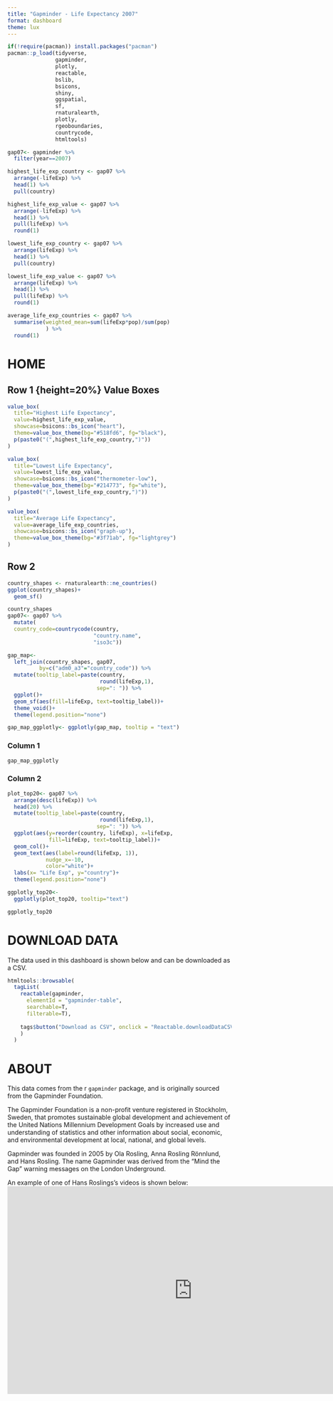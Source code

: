 ```yaml
---
title: "Gapminder - Life Expectancy 2007"
format: dashboard
theme: lux
---
```


```r
if(!require(pacman)) install.packages("pacman")
pacman::p_load(tidyverse, 
               gapminder,
               plotly,
               reactable,
               bslib,
               bsicons,
               shiny,
               ggspatial,
               sf,
               rnaturalearth,
               plotly,
               rgeoboundaries,
               countrycode,
               htmltools)
```

```r
gap07<- gapminder %>% 
  filter(year==2007)

highest_life_exp_country <- gap07 %>% 
  arrange(-lifeExp) %>% 
  head(1) %>% 
  pull(country)

highest_life_exp_value <- gap07 %>% 
  arrange(-lifeExp) %>% 
  head(1) %>% 
  pull(lifeExp) %>% 
  round(1)

lowest_life_exp_country <- gap07 %>% 
  arrange(lifeExp) %>% 
  head(1) %>% 
  pull(country) 

lowest_life_exp_value <- gap07 %>% 
  arrange(lifeExp) %>% 
  head(1) %>% 
  pull(lifeExp) %>% 
  round(1)

average_life_exp_countries <- gap07 %>% 
  summarise(weighted_mean=sum(lifeExp*pop)/sum(pop)
            ) %>% 
  round(1)
```

# HOME

## Row 1 {height=20%} Value Boxes

```r
value_box(
  title="Highest Life Expectancy",
  value=highest_life_exp_value,
  showcase=bsicons::bs_icon("heart"),
  theme=value_box_theme(bg="#518fd6", fg="black"),
  p(paste0("(",highest_life_exp_country,")"))
)
```

```r
value_box(
  title="Lowest Life Expectancy",
  value=lowest_life_exp_value,
  showcase=bsicons::bs_icon("thermometer-low"),
  theme=value_box_theme(bg="#214773", fg="white"),
  p(paste0("(",lowest_life_exp_country,")"))
)
```

```r
value_box(
  title="Average Life Expectancy",
  value=average_life_exp_countries,
  showcase=bsicons::bs_icon("graph-up"),
  theme=value_box_theme(bg="#3f71ab", fg="lightgrey")
)
```

## Row 2 {height="80%"}

```r
country_shapes <- rnaturalearth::ne_countries()
ggplot(country_shapes)+
  geom_sf()

country_shapes
gap07<- gap07 %>% 
  mutate(
  country_code=countrycode(country,
                           "country.name", 
                           "iso3c"))

gap_map<- 
  left_join(country_shapes, gap07,
          by=c("adm0_a3"="country_code")) %>% 
  mutate(tooltip_label=paste(country, 
                             round(lifeExp,1),
                            sep=": ")) %>% 
  ggplot()+
  geom_sf(aes(fill=lifeExp, text=tooltip_label))+
  theme_void()+
  theme(legend.position="none")

gap_map_ggplotly<- ggplotly(gap_map, tooltip = "text")
```

### Column 1 {width="70%"}
```r
gap_map_ggplotly
```

### Column 2 {width="30%"}

```r
plot_top20<- gap07 %>% 
  arrange(desc(lifeExp)) %>% 
  head(20) %>% 
  mutate(tooltip_label=paste(country, 
                             round(lifeExp,1),
                            sep=": ")) %>% 
  ggplot(aes(y=reorder(country, lifeExp), x=lifeExp,
             fill=lifeExp, text=tooltip_label))+
  geom_col()+
  geom_text(aes(label=round(lifeExp, 1)),
            nudge_x=-10,
            color="white")+
  labs(x= "Life Exp", y="country")+
  theme(legend.position="none")

ggplotly_top20<-
  ggplotly(plot_top20, tooltip="text")
```

```r
ggplotly_top20
```

# DOWNLOAD DATA

The data used in this dashboard is shown below and can be downloaded as a CSV.
```r

htmltools::browsable(
  tagList(
    reactable(gapminder,
      elementId = "gapminder-table",
      searchable=T,
      filterable=T),
    
    tags$button("Download as CSV", onclick = "Reactable.downloadDataCSV('gapminder-table')"),
    )
  )
```

# ABOUT

This data comes from the r `gapminder` package, and is originally sourced from the Gapminder Foundation.

The Gapminder Foundation is a non-profit venture registered in Stockholm, Sweden, that promotes sustainable global development and achievement of the United Nations Millennium Development Goals by increased use and understanding of statistics and other information about social, economic, and environmental development at local, national, and global levels.

Gapminder was founded in 2005 by Ola Rosling, Anna Rosling Rönnlund, and Hans Rosling. The name Gapminder was derived from the "Mind the Gap" warning messages on the London Underground.

An example of one of Hans Roslings's videos is shown below:
<iframe width="830" height="467" src="https://www.youtube.com/embed/hVimVzgtD6w" title="The best stats you&#39;ve ever seen | Hans Rosling" frameborder="0" allow="accelerometer; autoplay; clipboard-write; encrypted-media; gyroscope; picture-in-picture; web-share" referrerpolicy="strict-origin-when-cross-origin" allowfullscreen></iframe>
